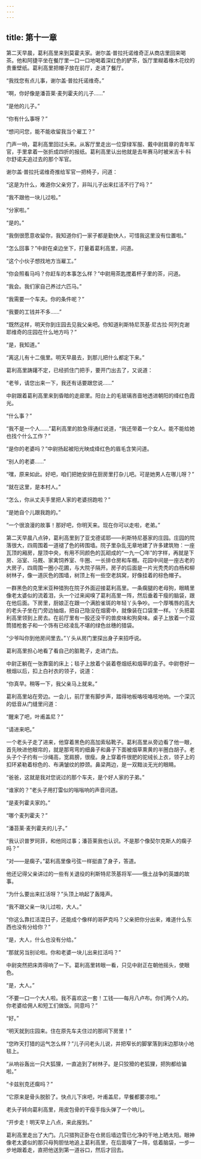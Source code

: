 ```yaml
---
---
---
```

title: 第十一章
---




第二天早晨，葛利高里来到莫霍夫家。谢尔盖·普拉托诺维奇正从商店里回来喝茶。他和阿捷平坐在餐厅里一口一口地喝着深红色的酽茶，饭厅里糊着橡木花纹的贵重壁纸。葛利高里把帽子放在前厅，走进了餐厅。

“我找您有点儿事，谢尔盖·普拉托诺维奇。”

“啊，你好像是潘苔莱·麦列霍夫的儿子……”

“是他的儿子。”

“你有什么事呀？”

“想问问您，能不能收留我当个雇工？”

门声一响，葛利高里回过头来。从客厅里走出一位穿绿军服、戴中尉肩章的青年军官，手里拿着一张折成四折的报纸。葛利高里认出他就是去年赛马时被米吉卡·科尔舒诺夫追过去的那个军官。

谢尔盖·普拉托诺维奇推给军官一把椅子，问道：

“这是为什么，难道你父亲穷了，非叫儿子出来扛活不行了吗？”

“我不跟他一块儿过啦。”

“分家啦。”

“是的。”

“我倒很愿意收留你，我知道你们一家子都是勤快人，可惜我这里没有位置啦。”

“怎么回事？”中尉在桌边坐下，打量着葛利高里，问道。

“这个小伙子想找地方当雇工。”

“你会照看马吗？你赶车的本事怎么样？”中尉用茶匙搅着杯子里的茶，问道。

“我会。我们家自己养过六匹马。”

“我需要一个车夫。你的条件呢？”

“我要的工钱并不多……”

“既然这样，明天你到庄园去见我父亲吧。你知道利斯特尼茨基·尼古拉·阿列克谢耶维奇的庄园在什么地方吗？”

“是，我知道。”

“离这儿有十二俄里。明天早晨去，到那儿把什么都定下来。”

葛利高里踌躇不定，已经抓住门把手，要开门出去了，又说道：

“老爷，请您出来一下，我还有话要跟您说……”

中尉跟着葛利高里来到昏暗的走廊里。阳台上的毛玻璃吝啬地透进朝阳的绛红色霞光。

“什么事？”

“我不是一个人……”葛利高里的脸急得通红说道，“我还带着一个女人。能不能给她也找个什么工作？”

“是你的老婆吗？”中尉扬起被阳光映成绛红色的眉毛含笑问道。

“别人的老婆……”

“嘿，原来如此。好吧，咱们把她安排在厨房里打杂儿吧。可是她男人在哪儿呀？”

“就在这里，是本村人。”

“怎么，你从丈夫手里把人家的老婆拐跑啦？”

“是她自个儿跟我跑的。”

“一个很浪漫的故事！那好吧，你明天来。现在你可以走啦，老弟。”

第二天早晨八点钟，葛利高里到了亚戈德诺耶——利斯特尼基家的庄园。庄园的院落很大，四周围着一道褪了色的砖围墙。院子里杂乱无章地建了许多建筑物：一座瓦顶的厢房，屋顶中央，有用不同颜色的瓦砌成的“一九一〇年”的字样，再就是下房、浴室、马厩、家禽饲养室、牛圈、一长排仓房和车棚。花园中间是一座古老的大房子，四周围一圈小花圃，与大院子隔开。房子的后面是一片光秃秃的白杨和柳树林子，像一道灰色的围墙，树顶上有一些空老鸹窝，好像挂着的棕色帽子。

一群黑色的克里米亚种猎狗在院子外面迎接葛利高里。一条瘸腿的老母狗，眼睛里像老太婆似的流着泪，头一个过来闻嗅了葛利高里一阵，然后垂着干瘦的脑袋，跟在他后面。下房里，厨娘正在跟一个满脸雀斑的年轻丫头争吵。一个厚嘴唇的高大的老头子坐在门旁边抽烟，把自己隐没在烟雾中，就像装在口袋里一样。丫头把葛利高里领到上房去。在前厅里有一股还没干的兽皮味和狗臭味。桌子上放着一个双筒猎枪套子和一个饰有已经凌乱不堪的绿色丝穗的猎袋。

“少爷叫你到他房间里去。”丫头从房门里探出身子来招呼说。

葛利高里担心地看了看自己的脏靴子，走进门去。

中尉正躺在一张靠窗的床上；毯子上放着个装着卷烟纸和烟草的盒子。中尉卷好一根烟以后，扣上白衬衣的领子，说道：

“你真早。稍等一下，我父亲马上就来。”

葛利高里站在旁边。一会儿，前厅里有脚步声，踏得地板咯吱咯吱地响。一个深沉的低音从门缝里问道：

“醒来了吧，叶甫盖尼？”

“请进来吧。”

一个老头子走了进来，他穿着黑色的高加索毡靴子。葛利高里从旁边看了他一眼，首先映进他眼帘的，就是那弯弯的细鼻子和鼻子下面被烟草熏黄的半圈白胡子。老头子个子约有一沙绳高，宽肩膀，很瘦。身上穿着件很肥的驼绒长上衣，领子上的扣环紧勒着棕色的、布满皱纹的脖颈。鼻梁两边，是一双黯淡无光的眼睛。

“爸爸，这就是我对您说过的那个车夫，是个好人家的子弟。”

“谁家的？”老头子用打雷似的嗡嗡响的声音问道。

“是麦列霍夫家的。”

“哪个麦列霍夫？”

“潘苔莱·麦列霍夫的儿子。”

“我认识普罗珂菲，和他同过事；潘苔莱我也认识。不是那个像契尔克斯人的瘸子吗？”

“对——是瘸子。”葛利高里像弓弦一样挺直了身子，答道。

他还记得父亲讲过的一些有关退役的利斯特尼茨基将军——俄土战争的英雄的故事。

“为什么要出来扛活呀？”头顶上响起了轰隆声。

“我不跟父亲一块儿过啦，大人。”

“你这么靠扛活混日子，还能成个像样的哥萨克吗？父亲把你分出来，难道什么东西也没有分给你？”

“是，大人，什么也没有分给。”

“那就另当别论啦。你和老婆一块儿出来扛活吗？”

中尉突然把床弄得响了一下。葛利高里转眼一看，只见中尉正在朝他摇头，使眼色。

“是，大人。”

“不要一口一个大人啦。我不喜欢这一套！工钱——每月八卢布。你们两个人的。你老婆给佣人和短工们做饭。同意吗？”

“好。”

“明天就到庄园来。住在原先车夫住过的那间下房里！”

“您昨天打猎的运气怎么样？”儿子问老头儿说，并把窄长的脚掌落到床边那块小地毯上。

“从响谷轰出一只大狐狸，一直追到了树林子。是只狡猾的老狐狸，把狗都给骗啦。”

“卡兹别克还瘸吗？”

“它原来是骨头脱骱了。快点儿下床吧，叶甫盖尼，早餐都要凉啦。”

老头子转向葛利高里，用皮包骨的干瘦手指头弹了一个响儿。

“开步走！明天早上八点，来此报到。”

葛利高里走出了大门。几只猎狗正卧在仓房后墙边雪已化净的干地上晒太阳。眼神像老太婆似的那只母狗胆怯地追上葛利高里，在后面嗅了一阵，低着脑袋，一步一步地跟着走，直把他送到第一道谷口，然后才回去。